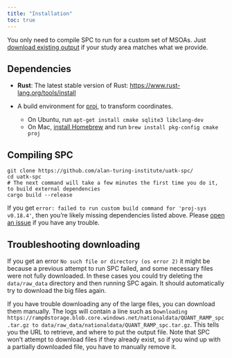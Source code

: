 ```yaml
---
title: "Installation"
toc: true
---
```


You only need to compile SPC to run for a custom set of MSOAs. Just [download
existing output](outputs.qmd) if your study area matches what we provide.

## Dependencies

- **Rust**: The latest stable version of Rust:
  [https://www.rust-lang.org/tools/install](https://www.rust-lang.org/tools/install)

- A build environment for [proj](https://proj.org), to transform coordinates.
  - On Ubuntu, run `apt-get install cmake sqlite3 libclang-dev`
  - On Mac, [install Homebrew](https://brew.sh) and run `brew install pkg-config cmake proj`

## Compiling SPC

```shell
git clone https://github.com/alan-turing-institute/uatk-spc/
cd uatk-spc
# The next command will take a few minutes the first time you do it, to build external dependencies
cargo build --release
```

If you get `error: failed to run custom build command for 'proj-sys v0.18.4'`,
then you're likely missing dependencies listed above. Please [open an
issue](https://github.com/alan-turing-institute/uatk-spc/issues) if you have
any trouble.

## Troubleshooting downloading

If you get an error `No such file or directory (os error 2)` it might be because a previous attempt to run SPC failed, and some necessary files were not fully downloaded. In these cases you could try deleting the `data/raw_data` directory and then running SPC again. It should automatically try to download the big files again.

If you have trouble downloading any of the large files, you can download them
manually. The logs will contain a line such as `Downloading https://ramp0storage.blob.core.windows.net/nationaldata/QUANT_RAMP_spc.tar.gz to data/raw_data/nationaldata/QUANT_RAMP_spc.tar.gz`. This tells you the URL to
retrieve, and where to put the output file. Note that SPC won't attempt to
download files if they already exist, so if you wind up with a partially
downloaded file, you have to manually remove it.
